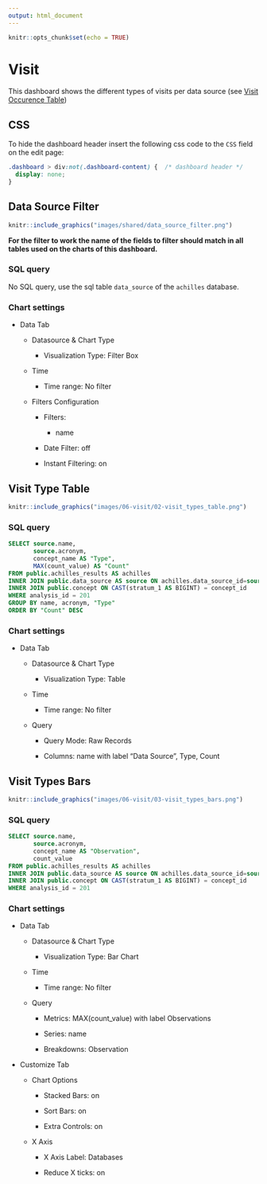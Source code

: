 ```yaml
---
output: html_document
---
```


```r
knitr::opts_chunk$set(echo = TRUE)
```

# Visit

<!-- Discuss the goal of this dashboard... TO DO -->

This dashboard shows the different types of visits per data source (see [Visit Occurence Table](https://ohdsi.github.io/CommonDataModel/cdm531.html#visit_occurrence))

## CSS

To hide the dashboard header insert the following css code to the `CSS` field on the edit page:

```css
.dashboard > div:not(.dashboard-content) {  /* dashboard header */
  display: none;
}
```

## Data Source Filter

```r
knitr::include_graphics("images/shared/data_source_filter.png")
```

**For the filter to work the name of the fields to filter should match in all tables used on the charts of this dashboard.**

### SQL query

No SQL query, use the sql table `data_source` of the `achilles` database.

### Chart settings

- Data Tab

  - Datasource & Chart Type

    - Visualization Type: Filter Box

  - Time

    - Time range: No filter

  - Filters Configuration

    - Filters:

      - name

    - Date Filter: off

    - Instant Filtering: on

## Visit Type Table {#visitTypeTable}

```r
knitr::include_graphics("images/06-visit/02-visit_types_table.png")
```

### SQL query

```sql
SELECT source.name,
       source.acronym,
       concept_name AS "Type",
       MAX(count_value) AS "Count"
FROM public.achilles_results AS achilles
INNER JOIN public.data_source AS source ON achilles.data_source_id=source.id
INNER JOIN public.concept ON CAST(stratum_1 AS BIGINT) = concept_id
WHERE analysis_id = 201
GROUP BY name, acronym, "Type"
ORDER BY "Count" DESC
```

### Chart settings

- Data Tab

  - Datasource & Chart Type

    - Visualization Type: Table

  - Time

    - Time range: No filter

  - Query

    - Query Mode: Raw Records

    - Columns: name with label "Data Source", Type, Count


## Visit Types Bars

```r
knitr::include_graphics("images/06-visit/03-visit_types_bars.png")
```

### SQL query

```sql
SELECT source.name, 
       source.acronym,
       concept_name AS "Observation", 
       count_value
FROM public.achilles_results AS achilles 
INNER JOIN public.data_source AS source ON achilles.data_source_id=source.id
INNER JOIN public.concept ON CAST(stratum_1 AS BIGINT) = concept_id
WHERE analysis_id = 201
```

### Chart settings

- Data Tab

  - Datasource & Chart Type

    - Visualization Type: Bar Chart

  - Time

    - Time range: No filter

  - Query

    - Metrics: MAX(count_value) with label Observations

    - Series: name

    - Breakdowns: Observation

- Customize Tab

  - Chart Options

    - Stacked Bars: on

    - Sort Bars: on

    - Extra Controls: on

  - X Axis

    - X Axis Label: Databases

    - Reduce X ticks: on